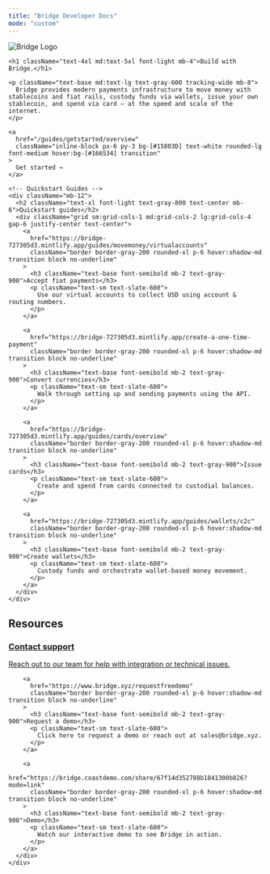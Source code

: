 ```yaml
---
title: "Bridge Developer Docs"
mode: "custom"
---
```


<div className="bg-gradient-to-b from-[#d4f2ef] via-[#f7fafc] to-white text-center text-gray-900">
  <div className="max-w-4xl mx-auto px-6 pt-6 pb-4">
    <img
      src="/logo/bridge_logo.png"
      alt="Bridge Logo"
      className="h-10 mb-6 select-none pointer-events-none mx-auto"
      draggable="false"
    />

    <h1 className="text-4xl md:text-5xl font-light mb-4">Build with Bridge.</h1>

    <p className="text-base md:text-lg text-gray-600 tracking-wide mb-8">
      Bridge provides modern payments infrastructure to move money with stablecoins and fiat rails, custody funds via wallets, issue your own stablecoin, and spend via card — at the speed and scale of the internet.
    </p>

    <a
      href="/guides/getstarted/overview"
      className="inline-block px-6 py-3 bg-[#15803D] text-white rounded-lg font-medium hover:bg-[#166534] transition"
    >
      Get started →
    </a>
  </div>
</div>

<div className="bg-white pt-12 pb-16">
  <div className="max-w-6xl mx-auto px-6">

    <!-- Quickstart Guides -->
    <div className="mb-12">
      <h2 className="text-xl font-light text-gray-800 text-center mb-6">Quickstart guides</h2>
      <div className="grid sm:grid-cols-1 md:grid-cols-2 lg:grid-cols-4 gap-6 justify-center text-center">
        <a
          href="https://bridge-727305d3.mintlify.app/guides/movemoney/virtualaccounts"
          className="border border-gray-200 rounded-xl p-6 hover:shadow-md transition block no-underline"
        >
          <h3 className="text-base font-semibold mb-2 text-gray-900">Accept fiat payments</h3>
          <p className="text-sm text-slate-600">
            Use our virtual accounts to collect USD using account & routing numbers.
          </p>
        </a>

        <a
          href="https://bridge-727305d3.mintlify.app/create-a-one-time-payment"
          className="border border-gray-200 rounded-xl p-6 hover:shadow-md transition block no-underline"
        >
          <h3 className="text-base font-semibold mb-2 text-gray-900">Convert currencies</h3>
          <p className="text-sm text-slate-600">
            Walk through setting up and sending payments using the API.
          </p>
        </a>

        <a
          href="https://bridge-727305d3.mintlify.app/guides/cards/overview"
          className="border border-gray-200 rounded-xl p-6 hover:shadow-md transition block no-underline"
        >
          <h3 className="text-base font-semibold mb-2 text-gray-900">Issue cards</h3>
          <p className="text-sm text-slate-600">
            Create and spend from cards connected to custodial balances.
          </p>
        </a>

        <a
          href="https://bridge-727305d3.mintlify.app/guides/wallets/c2c"
          className="border border-gray-200 rounded-xl p-6 hover:shadow-md transition block no-underline"
        >
          <h3 className="text-base font-semibold mb-2 text-gray-900">Create wallets</h3>
          <p className="text-sm text-slate-600">
            Custody funds and orchestrate wallet-based money movement.
          </p>
        </a>
      </div>
    </div>

<!-- Resources -->
<div className="mb-12">
  <h2 className="text-xl font-light text-gray-800 text-center mb-6">Resources</h2>
      <div className="grid sm:grid-cols-1 md:grid-cols-2 lg:grid-cols-3 gap-6 justify-center text-center">
        <a
          href="https://support.bridge.xyz"
          className="border border-gray-200 rounded-xl p-6 hover:shadow-md transition block no-underline"
        >
          <h3 className="text-base font-semibold mb-2 text-gray-900">Contact support</h3>
          <p className="text-sm text-slate-600">
            Reach out to our team for help with integration or technical issues.
          </p>
        </a>

        <a
          href="https://www.bridge.xyz/requestfreedemo"
          className="border border-gray-200 rounded-xl p-6 hover:shadow-md transition block no-underline"
        >
          <h3 className="text-base font-semibold mb-2 text-gray-900">Request a demo</h3>
          <p className="text-sm text-slate-600">
            Click here to request a demo or reach out at sales@bridge.xyz.
          </p>
        </a>

        <a
          href="https://bridge.coastdemo.com/share/67f14d352788b1841300b826?mode=link"
          className="border border-gray-200 rounded-xl p-6 hover:shadow-md transition block no-underline"
        >
          <h3 className="text-base font-semibold mb-2 text-gray-900">Demo</h3>
          <p className="text-sm text-slate-600">
            Watch our interactive demo to see Bridge in action.
          </p>
        </a>
      </div>
    </div>

  </div>
</div>